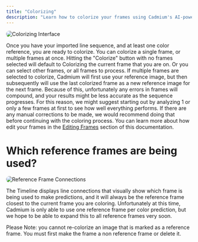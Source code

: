 ```yaml
---
title: "Colorizing"
description: "Learn how to colorize your frames using Cadmium's AI-powered prediction system"
---
```


<img src="/images/colorizing/colorizing-interface.png" alt="Colorizing Interface" style="border-radius: 8px;" />

Once you have your imported line sequence, and at least one color reference, you are ready to colorize. You can colorize a single frame, or multiple frames at once. Hitting the "Colorize" button with no frames selected will default to Colorizing the current frame that you are on. Or you can select other frames, or all frames to process. If multiple frames are selected to colorize, Cadmium will first use your reference image, but then subsequently will use the last colorized frame as a new reference image for the next frame. Because of this, unfortunately any errors in frames will compound, and your results might be less accurate as the sequence progresses. For this reason, we might suggest starting out by analyzing 1 or only a few frames at first to see how well everything performs. If there are any manual corrections to be made, we would recommend doing that before continuing with the coloring process. You can learn more about how edit your frames in the [Editing Frames](/editing-frames) section of this documentation.

# Which reference frames are being used?

<img src="/images/colorizing/reference-connections.png" alt="Reference Frame Connections" style="border-radius: 8px;" />

The Timeline displays line connections that visually show which frame is being used to make predictions, and it will always be the reference frame closest to the current frame you are coloring. Unfortunately at this time, Cadmium is only able to use one reference frame per color prediction, but we hope to be able to expand this to all reference frames very soon.

Please Note: you cannot re-colorize an image that is marked as a reference frame. You must first make the frame a non reference frame or delete it.

